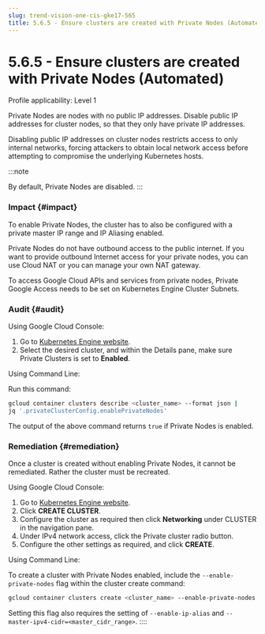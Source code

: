 ```yaml
---
slug: trend-vision-one-cis-gke17-565
title: 5.6.5 - Ensure clusters are created with Private Nodes (Automated)
---
```

# 5.6.5 - Ensure clusters are created with Private Nodes (Automated)

Profile applicability: Level 1

Private Nodes are nodes with no public IP addresses. Disable public IP addresses for cluster nodes, so that they only have private IP addresses.

Disabling public IP addresses on cluster nodes restricts access to only internal networks, forcing attackers to obtain local network access before attempting to compromise the underlying Kubernetes hosts.

:::note

By default, Private Nodes are disabled.
:::

### Impact {#impact}

To enable Private Nodes, the cluster has to also be configured with a private master IP range and IP Aliasing enabled.

Private Nodes do not have outbound access to the public internet. If you want to provide outbound Internet access for your private nodes, you can use Cloud NAT or you can manage your own NAT gateway.

To access Google Cloud APIs and services from private nodes, Private Google Access needs to be set on Kubernetes Engine Cluster Subnets.

### Audit {#audit}

Using Google Cloud Console:

1.  Go to [Kubernetes Engine website](https://console.cloud.google.com/kubernetes/list).
2.  Select the desired cluster, and within the Details pane, make sure Private Clusters is set to **Enabled**.

Using Command Line:

Run this command:

```bash
gcloud container clusters describe <cluster_name> --format json |
jq '.privateClusterConfig.enablePrivateNodes'
```

The output of the above command returns `true` if Private Nodes is enabled.

### Remediation {#remediation}

Once a cluster is created without enabling Private Nodes, it cannot be remediated. Rather the cluster must be recreated.

Using Google Cloud Console:

1.  Go to [Kubernetes Engine website](https://console.cloud.google.com/kubernetes/list).
2.  Click **CREATE CLUSTER**.
3.  Configure the cluster as required then click **Networking** under CLUSTER in the navigation pane.
4.  Under IPv4 network access, click the Private cluster radio button.
5.  Configure the other settings as required, and click **CREATE**.

Using Command Line:

To create a cluster with Private Nodes enabled, include the `--enable-private-nodes` flag within the cluster create command:

```bash
gcloud container clusters create <cluster_name> --enable-private-nodes
```

Setting this flag also requires the setting of `--enable-ip-alias` and `--master-ipv4-cidr=<master_cidr_range>`.
::::
